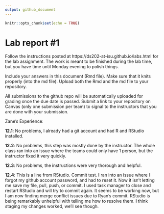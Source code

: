```yaml
---
output: github_document
---
```


<!-- README.md is generated from README.Rmd. Please edit the README.Rmd file -->


```r
knitr::opts_chunk$set(echo = TRUE)
```

# Lab report #1

Follow the instructions posted at https://ds202-at-isu.github.io/labs.html for the lab assignment. The work is meant to be finished during the lab time, but you have time until Monday evening to polish things.

Include your answers in this document (Rmd file). Make sure that it knits properly (into the md file). Upload both the Rmd and the md file to your repository.  

All submissions to the github repo will be automatically uploaded for grading once the due date is passed.
Submit a link to your repository on Canvas (only one submission per team) to signal to the instructors that you are done with your submission.

Zane's Experience:

  **12.1**: No problems, I already had a git account and had R and RStudio installed.
  
  **12.2**: No problems, this step was mostly done by the instructor. The whole class ran into an issue where the teams could only have 1 person, but the instructor fixed it very quickly.
  
  **12.3**: No problems, the instructions were very thorough and helpful.
  
  **12.4**: This is a line from RStudio. Commit test. I ran into an issue where I forgot my github account password, and had to reset it. Now it isn't letting me save my file, pull, push, or commit. I used task manager to close and restart RStudio and will try to commit again. It seems to be working now, but I am now finding merge conflict issues due to Ryan's commit. RStudio is being remarkably unhelpful with telling me how to resolve them. I think staging my changes worked, we'll see though.
